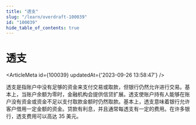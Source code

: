```yaml
---
title: "透支"
slug: "/learn/overdraft-100039"
id: "100039"
hide_table_of_contents: true
---
```



# 透支

<ArticleMeta id={100039} updatedAt={'2023-09-26 13:58:47'} />
<div className='border-solid border-b border-t-0 my-4 border-[var(--ifm-color-gray-300)]' />

透支是指账户中没有足够的资金来支付交易或取款，但银行仍然允许进行交易。基本上，当账户余额为零时，金融机构会提供信贷扩展。透支使账户持有人能够在账户没有资金或资金不足以支付取款金额时仍然取款。基本上，透支意味着银行允许客户借用一定金额的资金。贷款有利息，并且通常每透支有一定的费用。在许多银行，透支费用可以高达 35 美元。
